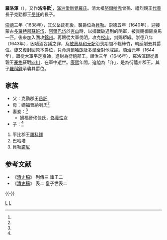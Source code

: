 '''羅洛渾'''（{{Bd|1623年|4月1日（天命八年三月初二）<ref name=ax>《[[愛新覺羅宗譜|愛新覺羅宗譜]]》乙冊，3153－3154頁。</ref>|1646年|9月11日（順治三年八月初三）<ref name=ax/>}}），又作'''洛洛歡'''<ref name=ax/>，[[滿洲|滿洲]][[愛新覺羅氏|愛新覺羅氏]]。清太祖[[努爾哈赤|努爾哈赤]]曾孫、禮烈親王[[代善|代善]]長子克勤郡王[[岳託|岳託]]的長子。

[[崇德|崇德]]三年（1638年），其父岳託死後，襲爵位為[[貝勒|貝勒]]。崇德五年（1640年），迎接蒙古[[多羅特部|多羅特部]][[蘇班岱|蘇班岱]]、[[阿爾巴岱|阿爾巴岱]]於[[杏山|杏山]]時，以搏戰破遇到的明軍，被賞賜御廄良馬一匹。後來加入圍攻[[錦州|錦州]]。再跟從大軍伐明，攻克[[松山区_(赤峰市)|松山]]，賞賜蟒緞。崇德八年（1643年），因嗜酒妄議之罪，及[[敏惠恭和元妃|敏惠恭和元妃]]治喪期間不輟絲竹，朝廷削去其爵位。旋又復封回原本爵位，只命[[濟爾哈朗|濟爾哈朗]]及[[多爾袞|多爾袞]]對他戒諭。[[順治|順治]]元年（1644年），跟從大軍平定京師，進封為衍禧郡王。順治三年（1646年），羅洛渾跟從肅親王[[豪格|豪格]]征戰[[四川|四川]]，在軍中逝世。[[康熙|康熙]]年間，追謚為「介」，是為衍禧介郡王。其子[[羅科鐸|羅科鐸]]承襲其爵位。

==家族==
*父：克勤郡王[[岳託|岳託]]
*母：嫡福晉納喇氏<ref name=ax/>
*妻妾：<ref name=ax/>
**嫡福晉佟佳氏，[[佟養性|佟養性]]女
*子：<ref name=ax/>
#平比郡王[[羅科鐸|羅科鐸]]
#巴哈塔
#貝勒[[諾尼|諾尼]]

==参考文献==
{{reflist}}
* 《[[清史稿|清史稿]]》 列傳三 諸王二
* 《[[清史稿|清史稿]]》 表二 皇子世表二

{{-}}
{{start box}}
{{s-hou|克勤郡王世系|1623年|4月1日|1646年|9月11日|清太祖世系}}
{{s-roy}}
{{s-before|父親追封克勤郡王[[岳託|岳託]]}}
{{s-title|[[克勤郡王|衍禧郡王]]|1644年－1646年}}
{{s-after|長子平比郡王[[羅科鐸|羅科鐸]]}}
{{end box}}

[[Category:清朝軍事人物|L]]
[[Category:克勤郡王|L]]

{{清朝人物小作品}}